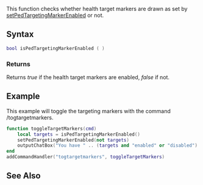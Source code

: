 
{{Client function}}
This function checks whether health target markers are drawn as set by [[/setPedTargetingMarkerEnabled.md|setPedTargetingMarkerEnabled]] or not.

==Syntax==
<syntaxhighlight lang="lua">
bool isPedTargetingMarkerEnabled ( )
</syntaxhighlight>

===Returns===
Returns ''true'' if the health target markers are enabled, ''false'' if not.

==Example==
<section name="Client" class="client" show="true">
This example will toggle the targeting markers with the command /togtargetmarkers.
<syntaxhighlight lang="lua">
function toggleTargetMarkers(cmd)
	local targets = isPedTargetingMarkerEnabled()
	setPedTargetingMarkerEnabled(not targets)
	outputChatBox("You have " .. (targets and "enabled" or "disabled") .. " target markers.", 0, 255, 0, false)
end
addCommandHandler("togtargetmarkers", toggleTargetMarkers)
</syntaxhighlight>
</section>

==See Also==
{{Client ped functions}}